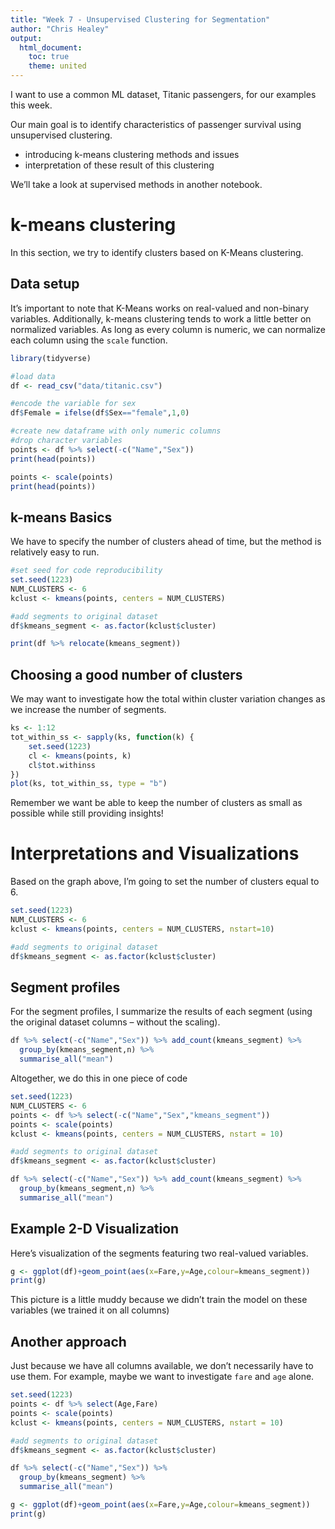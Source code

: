 ---
title: "Week 7 - Unsupervised Clustering for Segmentation"
author: "Chris Healey"
output:
  html_document:
    toc: true
    theme: united
---

I want to use a common ML dataset, Titanic passengers, for our examples this week.

Our main goal is to identify characteristics of passenger survival using unsupervised clustering.

- introducing k-means clustering methods and issues    
- interpretation of these result of this clustering

We'll take a look at supervised methods in another notebook.

# k-means clustering
In this section, we try to identify clusters based on K-Means clustering.  

## Data setup
It's important to note that K-Means works on real-valued and non-binary variables.  Additionally, k-means clustering tends to work a little better on normalized variables.  As long as every column is numeric, we can normalize each column using the `scale` function.

```{r}
library(tidyverse)

#load data
df <- read_csv("data/titanic.csv")
```


```{r}
#encode the variable for sex
df$Female = ifelse(df$Sex=="female",1,0)

#create new dataframe with only numeric columns
#drop character variables
points <- df %>% select(-c("Name","Sex"))
print(head(points))
```


```{r}
points <- scale(points)
print(head(points))
```

## k-means Basics
We have to specify the number of clusters ahead of time, but the method is relatively easy to run.
```{r}
#set seed for code reproducibility
set.seed(1223)
NUM_CLUSTERS <- 6
kclust <- kmeans(points, centers = NUM_CLUSTERS)

#add segments to original dataset
df$kmeans_segment <- as.factor(kclust$cluster)

print(df %>% relocate(kmeans_segment))
```

## Choosing a good number of clusters
We may want to investigate how the total within cluster variation changes as we increase the number of segments.
```{r}
ks <- 1:12
tot_within_ss <- sapply(ks, function(k) {
    set.seed(1223)
    cl <- kmeans(points, k)
    cl$tot.withinss
})
plot(ks, tot_within_ss, type = "b")
```
Remember we want be able to keep the number of clusters as small as possible while still providing insights!

# Interpretations and Visualizations

Based on the graph above, I'm going to set the number of clusters equal to 6.
```{r}
set.seed(1223)
NUM_CLUSTERS <- 6
kclust <- kmeans(points, centers = NUM_CLUSTERS, nstart=10)

#add segments to original dataset
df$kmeans_segment <- as.factor(kclust$cluster)

```

## Segment profiles
For the segment profiles, I summarize the results of each segment (using the original dataset columns -- without the scaling).

```{r}
df %>% select(-c("Name","Sex")) %>% add_count(kmeans_segment) %>%
  group_by(kmeans_segment,n) %>% 
  summarise_all("mean")
```

Altogether, we do this in one piece of code
```{r}
set.seed(1223)
NUM_CLUSTERS <- 6
points <- df %>% select(-c("Name","Sex","kmeans_segment"))
points <- scale(points)
kclust <- kmeans(points, centers = NUM_CLUSTERS, nstart = 10)

#add segments to original dataset
df$kmeans_segment <- as.factor(kclust$cluster)

df %>% select(-c("Name","Sex")) %>% add_count(kmeans_segment) %>%
  group_by(kmeans_segment,n) %>% 
  summarise_all("mean")

```
## Example 2-D Visualization
Here's visualization of the segments featuring two real-valued variables.
```{r}
g <- ggplot(df)+geom_point(aes(x=Fare,y=Age,colour=kmeans_segment))
print(g)
```
This picture is a little muddy because we didn't train the model on these variables (we trained it on all columns)

## Another approach
Just because we have all columns available, we don't necessarily have to use them.  For example, maybe we want to investigate `fare` and `age` alone.
```{r}
set.seed(1223)
points <- df %>% select(Age,Fare)
points <- scale(points)
kclust <- kmeans(points, centers = NUM_CLUSTERS, nstart = 10)

#add segments to original dataset
df$kmeans_segment <- as.factor(kclust$cluster)

df %>% select(-c("Name","Sex")) %>% 
  group_by(kmeans_segment) %>% 
  summarise_all("mean")
```


```{r}
g <- ggplot(df)+geom_point(aes(x=Fare,y=Age,colour=kmeans_segment))
print(g)

```

